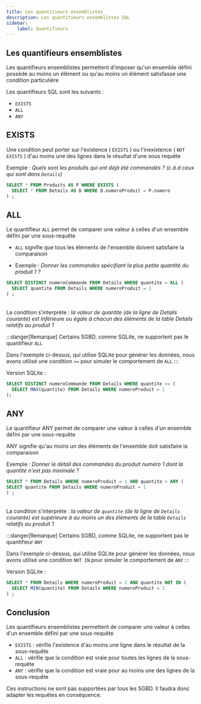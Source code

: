 ```yaml
---
title: Les quantitieurs ensemblistes
description: Les quantitieurs ensemblistes SQL
sidebar:
    label: Quantifieurs
---
```




<Slide>

## Les quantifieurs ensemblistes

Les quantifieurs ensemblistes permettent d'imposer qu'un ensemble défini possède au moins un élément ou qu'au moins un élément satisfasse une condition particulière

Les quantifieurs SQL sont les suivants :

* `EXISTS`
* `ALL`
* `ANY`

</Slide>
<Slide>

## EXISTS

Une condition peut porter sur l'existence ( `EXISTS` ) ou l'inexistence ( `NOT EXISTS` ) d'au moins une des lignes dans le résultat d'une sous requête

Exemple : _Quels sont les produits qui ont déjà été commandés ? (c.à.d ceux qui sont dans `Details`)_

```sql
SELECT * FROM Produits AS P WHERE EXISTS ( 
  SELECT * FROM Details AS D WHERE D.numeroProduit = P.numero
) ;
```

<Table
 sqliteDB="public/sample/ecommerce/ecommerce-fr-erd-v2.sqlite"
 title="Produits"
 query="
SELECT * FROM Produits AS P WHERE EXISTS ( SELECT * FROM Details AS D WHERE D.numeroProduit = P.numero) ;
 "
/>

</Slide>
<Slide>

## ALL

Le quantifieur `ALL` permet de comparer une valeur à celles d'un ensemble défini par une sous-requête

* `ALL` signifie que tous les éléments de l'ensemble doivent satisfaire la comparaison

* Exemple : _Donner les commandes spécifiant la plus petite quantité du produit 1 ?_

```sql
SELECT DISTINCT numeroCommande FROM Details WHERE quantite = ALL ( 
  SELECT quantite FROM Details WHERE numeroProduit = 1
) ;
```

<Table
 sqliteDB="public/sample/ecommerce/ecommerce-fr-erd-v2.sqlite"
 title="Commandes"
 query="
SELECT DISTINCT numeroCommande FROM Details WHERE quantite >= ( 
  SELECT MAX(quantite) FROM Details WHERE numeroProduit = 1
);
"
/>

La condition s'interprète : _la valeur de quantite (de la ligne de Details courante) est inférieure ou égale à chacun des éléments de la table Details relatifs au produit 1_

:::danger[Remarque]
Certains SGBD, comme SQLite, ne supportent pas le quantifieur `ALL`

Dans l'exemple ci-dessus, qui utilise SQLite pour générer les données, nous avons utilisé une condition `>=` pour simuler le comportement de `ALL`
:::

Version SQLite : 

```sql
SELECT DISTINCT numeroCommande FROM Details WHERE quantite >= ( 
  SELECT MAX(quantite) FROM Details WHERE numeroProduit = 1
);
```


</Slide>
<Slide>

## ANY

Le quantifieur ANY permet de comparer une valeur à celles d'un ensemble défini par une sous-requête

ANY signifie qu'au moins un des éléments de l'ensemble doit satisfaire la comparaison

Exemple : _Donner le détail des commandes du produit numéro 1 dont la quantité n'est pas minimale ?_
  
  ```sql
SELECT * FROM Details WHERE numeroProduit = 1 AND quantite > ANY (
  SELECT quantite FROM Details WHERE numeroProduit = 1
) ;
```

<Table
 sqliteDB="public/sample/ecommerce/ecommerce-fr-erd-v2.sqlite"
 title="Details"
 query="
SELECT * FROM Details WHERE numeroProduit = 1 AND quantite NOT IN (
  SELECT MIN(quantite) FROM Details WHERE numeroProduit = 1
) ;
"
/>

La condition s'interprète : _la valeur de `quantite` (de la ligne de `Details` courante) est supérieure à au moins un des éléments de la table `Details` relatifs au produit 1_

:::danger[Remarque]
Certains SGBD, comme SQLite, ne supportent pas le quantifieur `ANY`

Dans l'exemple ci-dessus, qui utilise SQLite pour générer les données, nous avons utilisé une condition `NOT IN` pour simuler le comportement de `ANY`
:::

Version SQLite : 

```sql
SELECT * FROM Details WHERE numeroProduit = 1 AND quantite NOT IN (
  SELECT MIN(quantite) FROM Details WHERE numeroProduit = 1
) ;
```

</Slide>
<Slide>

## Conclusion

Les quantifieurs ensemblistes permettent de comparer une valeur à celles d'un ensemble défini par une sous-requête

* `EXISTS` : vérifie l'existence d'au moins une ligne dans le résultat de la sous-requête
* `ALL` : vérifie que la condition est vraie pour toutes les lignes de la sous-requête
* `ANY` : vérifie que la condition est vraie pour au moins une des lignes de la sous-requête

Ces instructions ne sont pas supportées par tous les SGBD. Il faudra donc adapter les requêtes en conséquence.

</Slide>
